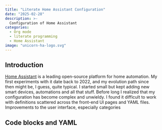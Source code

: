 ```yaml
---
title: "Literate Home Assistant Configuration"
date: "2025-02-28"
description: >-
  Configuration of Home Assistant
categories:
  - Org mode
  - literate programming
  - Home Assistant
image: "unicorn-ha-logo.svg"
---
```


## Introduction

[Home Assistant](https://www.home-assistant.io) is a leading
open-source platform for home automation. My first experiments with it
date back to 2022, and my evolution path since then might be, I guess,
quite typical. I started small but kept adding new smart devices,
automations and all that stuff. Before long I realized that my
configuration has become complex and unwieldy. I found it difficult to
work with definitions scattered across the front-end UI pages and YAML
files. Improvements to the user interface, especially categories

## Code blocks and YAML

